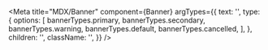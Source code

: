 
<Meta
  title="MDX/Banner"
  component={Banner}
  argTypes={{
    text: '',
    type: {
      options: [
        bannerTypes.primary,
        bannerTypes.secondary,
        bannerTypes.warning,
        bannerTypes.default,
        bannerTypes.cancelled,
      ],
    },
    children: '',
    className: '',
  }}
/>


<Title />

Testing this now

```javascript
bannerTypes = {
  cancelled: 'cancelled',
  default: 'default',
  primary: 'primary',
  secondary: 'secondary',
  warning: 'warning',
}
```

```javascript
<Banner text="Bolded banner text" type={bannerTypes.primary} children="Smaller banner text below bolded">
```

## Variants

<Canvas>
  <Story
    name="Primary"
    args={{
      color: bannerTypes.primary,
      text: 'primary example',
      children: 'Smaller banner',
    }}
  >
    {Template.bind({})}
  </Story>
  <Story
    name="Secondary"
    args={{
      type: bannerTypes.secondary,
      text: 'secondary example',
      children: 'Smaller banner',
    }}
  >
    {Template.bind({})}
  </Story>
  <Story
    name="Cancelled"
    args={{
      type: bannerTypes.cancelled,
      text: 'cancelled example',
      children: 'Smaller banner',
    }}
  >
    {Template.bind({})}
  </Story>
  <Story
    name="Warning"
    args={{
      type: bannerTypes.warning,
      text: 'warning example',
      children: 'Smaller banner',
    }}
  >
    {Template.bind({})}
  </Story>
  <Story
      name="Default"
      args={{
        type: bannerTypes.default,
        text: 'default example',
        children: 'Smaller banner',
      }}
    >
      {Template.bind({})}
    </Story>
</Canvas>

Primary: {add description on usage}

Secondary: {add description on usage}

Default: {add description on usage}

Cancelled: {add description on usage}

Warning: {add description on usage}

<ArgsTable />
